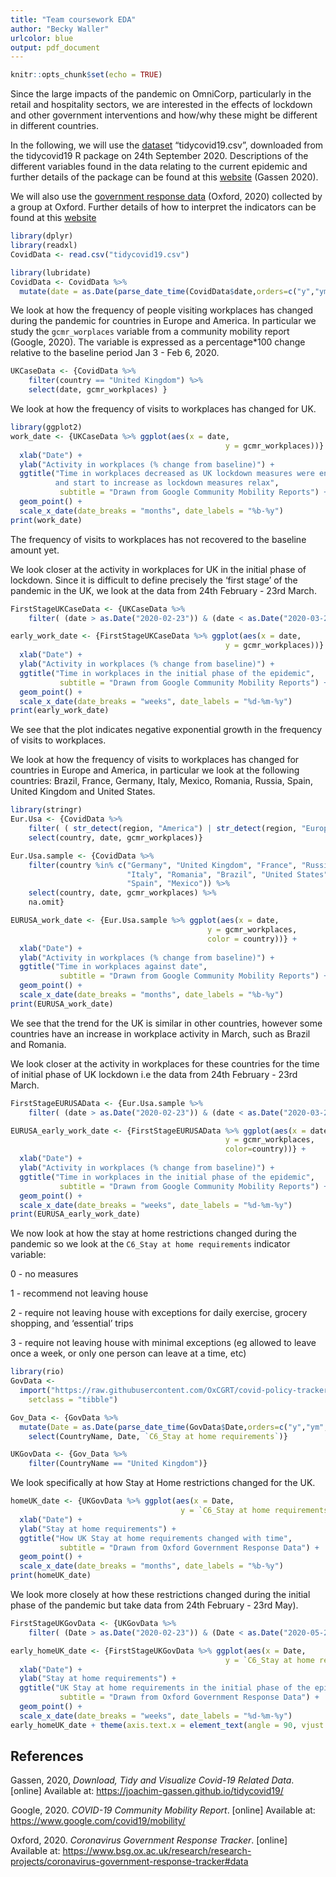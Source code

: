 ---
title: "Team coursework EDA"
author: "Becky Waller"
urlcolor: blue
output: pdf_document
---

```{r setup, include=FALSE, fig.width=5, fig.height=3}
knitr::opts_chunk$set(echo = TRUE)
```

Since the large impacts of the pandemic on OmniCorp, particularly in the retail and hospitality sectors, we are interested in the effects of lockdown and other government interventions and how/why these might be different in different countries.

In the following, we will use the [dataset](https://moodle.warwick.ac.uk/mod/resource/view.php?id=1023429) "tidycovid19.csv", downloaded from the tidycovid19 R package on 24th September 2020. Descriptions of the different variables found in the data relating to the current epidemic and further details of the package can be found at this [website](https://joachim-gassen.github.io/tidycovid19/) (Gassen 2020).

We will also use the [government response data](https://www.bsg.ox.ac.uk/research/research-projects/coronavirus-government-response-tracker#data) (Oxford, 2020) collected by a group at Oxford. Further details of how to interpret the indicators can be found at this [website](https://github.com/OxCGRT/covid-policy-tracker/blob/master/documentation/codebook.md)

```{r read, message=FALSE, echo=FALSE, warning=FALSE}
library(dplyr)
library(readxl)
CovidData <- read.csv("tidycovid19.csv")

library(lubridate)
CovidData <- CovidData %>%
  mutate(date = as.Date(parse_date_time(CovidData$date,orders=c("y","ym","ymd"))))
```

We look at how the frequency of people visiting workplaces has changed during the pandemic for countries in Europe and America. In particular we study the `gcmr_worplaces` variable from a community mobility report (Google, 2020). The variable is expressed as a percentage*100 change relative to the baseline period Jan 3 - Feb 6, 2020.

```{r data, message=FALSE, echo=FALSE, warning=FALSE}
UKCaseData <- {CovidData %>% 
    filter(country == "United Kingdom") %>%
    select(date, gcmr_workplaces) }

```

We look at how the frequency of visits to workplaces has changed for UK.

```{r plot1, message=FALSE, echo=FALSE, warning=FALSE}
library(ggplot2)
work_date <- {UKCaseData %>% ggplot(aes(x = date,
                                                y = gcmr_workplaces))} +
  xlab("Date") +
  ylab("Activity in workplaces (% change from baseline)") +
  ggtitle("Time in workplaces decreased as UK lockdown measures were enforced,
          and start to increase as lockdown measures relax",
           subtitle = "Drawn from Google Community Mobility Reports") +
  geom_point() +
  scale_x_date(date_breaks = "months", date_labels = "%b-%y")
print(work_date)
```
The frequency of visits to workplaces has not recovered to the baseline amount yet. 


We look closer at the activity in workplaces for UK in the initial phase of lockdown. Since it is difficult to define precisely the 'first stage' of the pandemic in the UK, we look at the data from 24th February - 23rd March.
```{r plot2, message=FALSE, echo=FALSE, warning=FALSE}
FirstStageUKCaseData <- {UKCaseData %>% 
    filter( (date > as.Date("2020-02-23")) & (date < as.Date("2020-03-24")) )}

early_work_date <- {FirstStageUKCaseData %>% ggplot(aes(x = date,
                                                y = gcmr_workplaces))} +
  xlab("Date") +
  ylab("Activity in workplaces (% change from baseline)") +
  ggtitle("Time in workplaces in the initial phase of the epidemic",
           subtitle = "Drawn from Google Community Mobility Reports") +
  geom_point() +
  scale_x_date(date_breaks = "weeks", date_labels = "%d-%m-%y")
print(early_work_date)
```
We see that the plot indicates negative exponential growth in the frequency of visits to workplaces.


We look at how the frequency of visits to workplaces has changed for countries in Europe and America, in particular we look at the following countries: Brazil, France, Germany, Italy, Mexico, Romania, Russia, Spain, United Kingdom and United States. 

```{r, message=FALSE, echo=FALSE, warning=FALSE}
library(stringr)
Eur.Usa <- {CovidData %>% 
    filter( ( str_detect(region, "America") | str_detect(region, "Europe") ) ) %>%
    select(country, date, gcmr_workplaces)}

Eur.Usa.sample <- {CovidData %>% 
    filter(country %in% c("Germany", "United Kingdom", "France", "Russia", 
                          "Italy", "Romania", "Brazil", "United States", 
                          "Spain", "Mexico")) %>%
    select(country, date, gcmr_workplaces) %>%
    na.omit}
```

```{r plot3, message=FALSE, echo=FALSE, warning=FALSE}
EURUSA_work_date <- {Eur.Usa.sample %>% ggplot(aes(x = date,
                                            y = gcmr_workplaces,
                                            color = country))} +
  xlab("Date") +
  ylab("Activity in workplaces (% change from baseline)") +
  ggtitle("Time in workplaces against date",
           subtitle = "Drawn from Google Community Mobility Reports") +
  geom_point() +
  scale_x_date(date_breaks = "months", date_labels = "%b-%y")
print(EURUSA_work_date)
```
We see that the trend for the UK is similar in other countries, however some countries have an increase in workplace activity in March, such as Brazil and Romania.

We look closer at the activity in workplaces for these countries for the time of initial phase of UK lockdown i.e the data from 24th February - 23rd March.

```{r plot4, message=FALSE, echo=FALSE, warning=FALSE}
FirstStageEURUSAData <- {Eur.Usa.sample %>% 
    filter( (date > as.Date("2020-02-23")) & (date < as.Date("2020-03-24")) )}

EURUSA_early_work_date <- {FirstStageEURUSAData %>% ggplot(aes(x = date,
                                                y = gcmr_workplaces,
                                                color=country))} +
  xlab("Date") +
  ylab("Activity in workplaces (% change from baseline)") +
  ggtitle("Time in workplaces in the initial phase of the epidemic",
           subtitle = "Drawn from Google Community Mobility Reports") +
  geom_point() +
  scale_x_date(date_breaks = "weeks", date_labels = "%d-%m-%y")
print(EURUSA_early_work_date)

```


We now look at how the stay at home restrictions changed during the pandemic so we look at the `C6_Stay at home requirements` indicator variable:

0 - no measures

1 - recommend not leaving house

2 - require not leaving house with exceptions for daily exercise, grocery shopping, and 'essential' trips

3 - require not leaving house with minimal exceptions (eg allowed to leave once a week, or only one person can leave at a time, etc)

```{r, message=FALSE, echo=FALSE, warning=FALSE}
library(rio)
GovData <- 
  import("https://raw.githubusercontent.com/OxCGRT/covid-policy-tracker/master/data/OxCGRT_latest.csv", 
    setclass = "tibble")

Gov_Data <- {GovData %>%
  mutate(Date = as.Date(parse_date_time(GovData$Date,orders=c("y","ym","ymd")))) %>%
    select(CountryName, Date, `C6_Stay at home requirements`)}

UKGovData <- {Gov_Data %>% 
    filter(CountryName == "United Kingdom")}
```

We look specifically at how Stay at Home restrictions changed for the UK.

```{r plot5, message=FALSE, echo=FALSE, warning=FALSE}
homeUK_date <- {UKGovData %>% ggplot(aes(x = Date,
                                      y = `C6_Stay at home requirements`))} +
  xlab("Date") +
  ylab("Stay at home requirements") +
  ggtitle("How UK Stay at home requirements changed with time",
           subtitle = "Drawn from Oxford Government Response Data") +
  geom_point() +
  scale_x_date(date_breaks = "months", date_labels = "%b-%y")
print(homeUK_date)
```

We look more closely at how these restrictions changed during the initial phase of the pandemic but take data from 24th February - 23rd May).

```{r plot6, message=FALSE, echo=FALSE, warning=FALSE}
FirstStageUKGovData <- {UKGovData %>% 
    filter( (Date > as.Date("2020-02-23")) & (Date < as.Date("2020-05-24")) )}

early_homeUK_date <- {FirstStageUKGovData %>% ggplot(aes(x = Date,
                                                y = `C6_Stay at home requirements`))} +
  xlab("Date") +
  ylab("Stay at home requirements") +
  ggtitle("UK Stay at home requirements in the initial phase of the epidemic",
           subtitle = "Drawn from Oxford Government Response Data") +
  geom_point() +
  scale_x_date(date_breaks = "weeks", date_labels = "%d-%m-%y")
early_homeUK_date + theme(axis.text.x = element_text(angle = 90, vjust = 0.5, hjust=1))
```


## References

Gassen, 2020, *Download, Tidy and Visualize Covid-19 Related Data*. [online] Available at: <https://joachim-gassen.github.io/tidycovid19/>

Google, 2020. *COVID-19 Community Mobility Report*. [online] Available at: <https://www.google.com/covid19/mobility/>

Oxford, 2020. *Coronavirus Government Response Tracker*. [online] Available at: <https://www.bsg.ox.ac.uk/research/research-projects/coronavirus-government-response-tracker#data>
